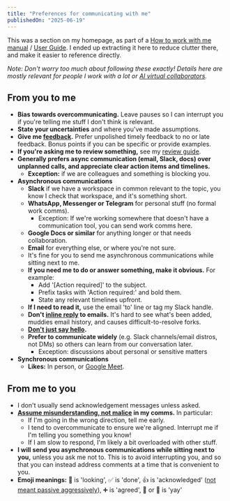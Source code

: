 ```yaml
---
title: "Preferences for communicating with me"
publishedOn: "2025-06-19"
---
```


This was a section on my homepage, as part of a [How to work with me manual](https://medium.com/swlh/user-manual-to-me-92c8ce68f960) / [User Guide](https://lg.substack.com/p/the-looking-glass-a-user-guide-to). I ended up extracting it here to reduce clutter there, and make it easier to reference directly.

_Note: Don't worry too much about following these exactly! Details here are mostly relevant for people I work with a lot or [AI virtual collaborators](https://www.youtube.com/watch?v=snkOMOjiVOk&t=932s)._

## From you to me

- **Bias towards overcommunicating.** Leave pauses so I can interrupt you if you're telling me stuff I don't think is relevant.
- **State your uncertainties** and where you've made assumptions.
- **Give me [feedback](/feedback/).** Prefer unpolished timely feedback to no or late feedback. Bonus points if you can be specific or provide examples.
- **If you're asking me to review something,** see my [review guide](/blog/reviewing-your-work/).
- **Generally prefers async communication (email, Slack, docs) over unplanned calls, and appreciate clear action items and timelines.**
  - **Exception:** if we are colleagues and something is blocking you.
- **Asynchronous communications**
  - **Slack** if we have a workspace in common relevant to the topic, you know I check that workspace, and it's something short.
  - **WhatsApp, Messenger or Telegram** for personal stuff (no formal work comms).
    - Exception: If we're working somewhere that doesn't have a communication tool, you can send work comms here.
  - **Google Docs or similar** for anything longer or that needs collaboration.
  - **Email** for everything else, or where you're not sure.
  - It's fine for you to send me asynchronous communications while sitting next to me.
  - **If you need me to do or answer something, make it obvious.** For example:
    - Add '[Action required]' to the subject.
    - Prefix tasks with 'Action required:' and bold them.
    - State any relevant timelines upfront.
  - **If I need to read it,** use the email 'to' line or tag my Slack handle.
  - **Don't [inline reply](https://ssw.com.au/rules/email-avoid-inline/) to emails.** It's hard to see what's been added, muddies email history, and causes difficult-to-resolve forks.
  - **[Don't just say hello](https://nohello.net/).**
  - **Prefer to communicate widely** (e.g. Slack channels/email distros, not DMs) so others can learn from our conversation later.
    - Exception: discussions about personal or sensitive matters
- **Synchronous communications**
  - **Likes:** In person, or [Google Meet](https://meet.google.com/).

## From me to you

- I don't usually send acknowledgement messages unless asked.
- **[Assume misunderstanding, not malice](https://en.wikipedia.org/wiki/Hanlon%27s_razor) in my comms.** In particular:
  - If I'm going in the wrong direction, tell me early.
  - I tend to overcommunicate to ensure we're aligned. Interrupt me if I'm telling you something you know!
  - If I am slow to respond, I'm likely a bit overloaded with other stuff.
- **I will send you asynchronous communications while sitting next to you,** unless you ask me not to. This is to avoid interrupting you, and so that you can instead address comments at a time that is convenient to you.
- **Emoji meanings:** 👀 is 'looking', ✅ is 'done', 👍 is 'acknowledged' ([not meant passive aggressively](https://www.cnet.com/culture/internet/gen-z-youll-have-to-pry-the-hostile-thumbs-up-emoji-from-my-old-dead-hands/)), ➕ is 'agreed', 🙌 or 🎉 is 'yay'
